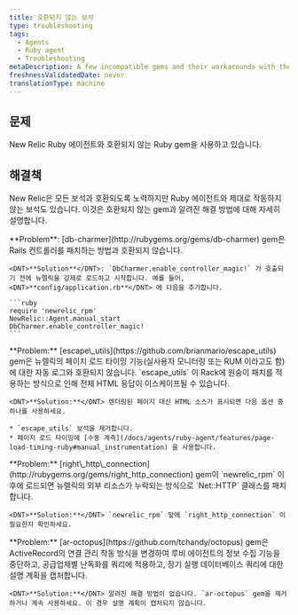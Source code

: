 ```yaml
---
title: 호환되지 않는 보석
type: troubleshooting
tags:
  - Agents
  - Ruby agent
  - Troubleshooting
metaDescription: A few incompatible gems and their workarounds with the New Relic Ruby agent.
freshnessValidatedDate: never
translationType: machine
---
```


## 문제

New Relic Ruby 에이전트와 호환되지 않는 Ruby gem을 사용하고 있습니다.

## 해결책

New Relic은 모든 보석과 호환되도록 노력하지만 Ruby 에이전트와 제대로 작동하지 않는 보석도 있습니다. 이것은 호환되지 않는 gem과 알려진 해결 방법에 대해 자세히 설명합니다.

<CollapserGroup>
  <Collapser id="db-charmer" title="db-charmer">
    <DNT>**Problem**</DNT>: [db-charmer](http://rubygems.org/gems/db-charmer) gem은 Rails 컨트롤러를 패치하는 방법과 호환되지 않습니다.

    <DNT>**Solution**</DNT>: `DbCharmer.enable_controller_magic!` 가 호출되기 전에 뉴렐릭을 강제로 로드하고 시작합니다. 예를 들어, <DNT>**config/application.rb**</DNT> 에 다음을 추가합니다.

    ```ruby
    require 'newrelic_rpm'
    NewRelic::Agent.manual_start
    DbCharmer.enable_controller_magic!
    ```
  </Collapser>

  <Collapser id="escape_utils" title="이스케이프_utils">
    <DNT>**Problem:**</DNT> [escape\_utils](https://github.com/brianmario/escape_utils) gem은 뉴렐릭의 페이지 로드 타이밍 기능(실사용자 모니터링 또는 RUM 이라고도 함)에 대한 자동 로그와 호환되지 않습니다. `escape_utils` 이 Rack에 원숭이 패치를 적용하는 방식으로 인해 전체 HTML 응답이 이스케이프될 수 있습니다.

    <DNT>**Solution:**</DNT> 렌더링된 페이지 대신 HTML 소스가 표시되면 다음 옵션 중 하나를 사용하세요.

    * `escape_utils` 보석을 제거합니다.
    * 페이지 로드 타이밍에 [수동 계측](/docs/agents/ruby-agent/features/page-load-timing-ruby#manual_instrumentation) 을 사용합니다.
  </Collapser>

  <Collapser id="right_http_connection" title="right_http_connection">
    <DNT>**Problem:**</DNT> [right\_http\_connection](http://rubygems.org/gems/right_http_connection) gem이 `newrelic_rpm` 이후에 로드되면 뉴렐릭의 외부 리소스가 누락되는 방식으로 `Net::HTTP` 클래스를 패치합니다.

    <DNT>**Solution:**</DNT> `newrelic_rpm` 앞에 `right_http_connection` 이 필요한지 확인하세요.
  </Collapser>

  <Collapser id="ar-octopus" title="문어">
    <DNT>**Problem:**</DNT> [ar-octopus](https://github.com/tchandy/octopus) gem은 ActiveRecord의 연결 관리 작동 방식을 변경하여 루비 에이전트의 정보 수집 기능을 중단하고, 공급업체별 난독화를 쿼리에 적용하고, 장기 실행 데이터베이스 쿼리에 대한 설명 계획을 캡처합니다.

    <DNT>**Solution:**</DNT> 알려진 해결 방법이 없습니다. `ar-octopus` gem을 제거하거나 계속 사용하세요. 이 경우 설명 계획이 캡처되지 않습니다.
  </Collapser>
</CollapserGroup>